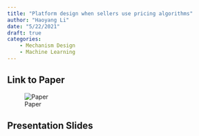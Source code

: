 ```yaml
---
title: "Platform design when sellers use pricing algorithms"
author: "Haoyang Li"
date: "5/22/2021"
draft: true
categories: 
    - Mechanism Design
    - Machine Learning
---
```


## Link to Paper
![Paper](https://papers.ssrn.com/sol3/papers.cfm?abstract_id=3814014)

## Presentation Slides

